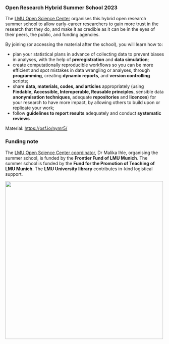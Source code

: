 ### Open Research Hybrid Summer School 2023

The [LMU Open Science Center](https://www.osc.uni-muenchen.de/index.html) organises this hybrid open research summer school to allow early-career researchers to gain more trust in the research that they do, and make it as credible as it can be in the eyes of their peers, the public, and funding agencies.

By joining (or accessing the material after the school), you will learn how to:

-   plan your statistical plans in advance of collecting data to prevent biases in analyses, with the help of **preregistration** and **data simulation**;
-   create computationally reproducible workflows so you can be more efficient and spot mistakes in data wrangling or analyses, through **programming**, creating **dynamic reports**, and **version controlling** scripts;
-   share **data, materials, codes, and articles** appropriately (using **Findable, Accessible, Interoperable, Reusable principles**, sensible data **anonymisation techniques**, adequate **repositories** and **licences**) for your research to have more impact, by allowing others to build upon or replicate your work;
-   follow **guidelines to report results** adequately and conduct **systematic reviews**

Material: <https://osf.io/nymr5/>

### Funding note

The [LMU Open Science Center coordinator](https://www.osc.uni-muenchen.de/about_us/coordinator/index.html), Dr Malika Ihle, organising the summer school, is funded by the **Frontier Fund of LMU Munich**. The summer school is funded by the **Fund for the Promotion of Teaching of LMU Munich**. The **LMU University library** contributes in-kind logistical support.

![](img/OSC-LMU-UB.png){fig-alt="OSC, LMU and UB logos" fig-align="center" width="500"}
